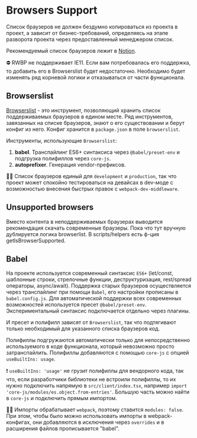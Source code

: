 
<Meta title="Styleguide / Browsers Support" />

# Browsers Support

Список браузеров не должен бездумно копироваться из проекта в проект, а зависит от бизнес-требований, определяясь на этапе разворота проекта через предоставленный менеджером список.

Рекомендуемый список браузеров лежит в [Notion](https://www.notion.so/ed0190c456f34777a0ebba0609c578ad?v=c67f91d1a21945ef83421b70282d7fb3).

⛔ RWBP не поддерживает IE11. Если вам потребовалась его поддержка, то добавить его в Browserslist будет недостаточно. Необходимо будет изменять ряд корневой логики и отказываться от части функционала.

## Browserslist

[Browserslist](https://github.com/browserslist/browserslist) - это инструмент, позволяющий хранить список поддерживаемых браузеров в едином месте. Ряд инструментов, завязанных на списке браузеров, знают о его существовании и берут конфиг из него. Конфиг хранится в `package.json` в поле `browserslist`.

Инструменты, использующие `Browserslist`:

1. **babel**. Транспайлинг ES6+ синтаксиса через `@babel/preset-env` и подгрузка полифиллов через `core-js`.
1. **autoprefixer**. Генерация vendor-префиксов.

☝🏿 Список браузеров единый для `development` и `production`, так что проект может спокойно тестироваться на девайсах в dev-моде с возможностью внесения быстрых правок с `webpack-dev-middleware`.

## Unsupported browsers

Вместо контента в неподдерживаемых браузерах выводится рекомендация скачать современные браузеры. Пока что тут вручную дублируется логика browserlist. В scripts/helpers есть ф-ция getIsBrowserSupported.

## Babel

На проекте используется современный синтаксис `ES6+` (let/const, шаблонные строки, стрелочные функции, деструктуризация, rest/spread операторы, async/await). Поддержка старых браузеров осуществляется через транспайлинг при помощи `Babel`, его настройки прописаны в `babel.config.js`. Для автоматической поддержки всех современных возможностей используется пресет `@babel/preset-env`. Экспериментальный синтаксис подключается отдельно через плагины.

И пресет и полифилл зависят от `Browserslist`, так что подтягивают только необходимый для указанного списка браузеров код.

Полифиллы подгружаются автоматически только для непосредственно используемого в коде функционала, который невозможно просто затранспайлить. Полифиллы добавляются с помощью `core-js` с опцией `useBuiltIns: usage`.

❗️️ `useBuiltIns: 'usage'` не грузит полифиллы для вендорного кода, так что, если разработчики библиотеки не встроили полифиллы, то их нужно подключить напрямую в `src/client/index.tsx`, например `import 'core-js/modules/es.object.from-entries'`. Большую часть можно найти в `сore-js` и подключить прямым импортом.

☝🏿 Импорты обрабатывает `webpack`, поэтому ставится `modules: false`. При этом, чтобы было можно использовать импорты в webpack-конфигах, они добавляются в исключения через `overrides` и в расширения файлов прописывается "babel".
